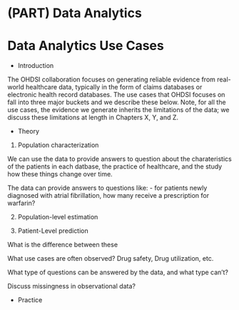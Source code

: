 # (PART) Data Analytics {-} 

# Data Analytics Use Cases {#DataAnalyticsUseCases}

* Introduction

The OHDSI collaboration focuses on generating reliable evidence from real-world healthcare data, typically in the form of claims databases or electronic health record databases. The use cases that OHDSI focuses on fall into three major buckets and we describe these below. Note, for all the use cases, the evidence we generate inherits the limitations of the data; we discuss these limitations at length in Chapters X, Y, and Z. 

* Theory

1. Population characterization

We can use the data to provide answers to question about the charateristics of the patients in each datbase, the practice of healthcare, and the study how these things change over time.

The data can provide answers to questions like:
- for patients newly diagnosed with atrial fibrillation, how many receive a prescription for warfarin?

2. Population-level estimation

3. Patient-Level prediction

What is the difference between these

What use cases are often observed? Drug safety, Drug utilization, etc.

What type of questions can be answered by the data, and what type can't?

Discuss missingness in observational data?

* Practice
